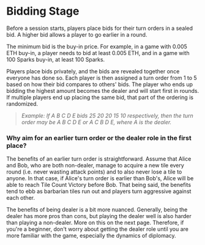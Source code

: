 # Bidding Stage

Before a session starts, players place bids for their turn orders in a sealed bid. A higher bid allows a player to go earlier in a round.

The minimum bid is the buy-in price. For example, in a game with 0.005 ETH buy-in, a player needs to bid at least 0.005 ETH, and in a game with 100 Sparks buy-in, at least 100 Sparks.

Players place bids privately, and the bids are revealed together once everyone has done so. Each player is then assigned a turn order from 1 to 5 based on how their bid compares to others' bids. The player who ends up bidding the highest amount becomes the dealer and will start first in rounds. If multiple players end up placing the same bid, that part of the ordering is randomized.

> _Example: If A B C D E bids 25 20 20 15 10 respectively, then the turn order may be A B C D E or A C B D E, where A is the dealer._

### Why aim for an earlier turn order or the dealer role in the first place?

The benefits of an earlier turn order is straightforward. Assume that Alice and Bob, who are both non-dealer, manage to acquire a new tile every round (i.e. never wasting attack points) and to also never lose a tile to anyone. In that case, if Alice's turn order is earlier than Bob's, Alice will be able to reach Tile Count Victory before Bob. That being said, the benefits tend to ebb as barbarian tiles run out and players turn aggressive against each other.

The benefits of being dealer is a bit more nuanced. Generally, being the dealer has more pros than cons, but playing the dealer well is also harder than playing a non-dealer. More on this on the next page. Therefore, if you're a beginner, don't worry about getting the dealer role until you are more familiar with the game, especially the dynamics of diplomacy.
